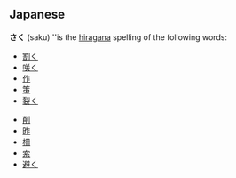 ==Japanese==
'''さく''' (saku) ''is the [[hiragana]] spelling of the following words:
<!-- more common words -->
* [[割く]]
* [[咲く]]
* [[作]]
* [[策]]
* [[裂く]]
<!-- less common words -->
* [[削]]
* [[昨]]
* [[柵]]
* [[索]]
* [[避く]]